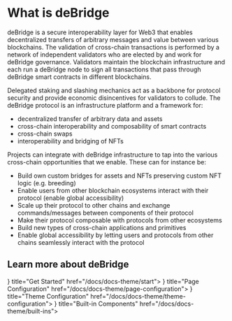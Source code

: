 # What is deBridge
 
deBridge is a secure interoperability layer for Web3 that enables decentralized transfers of arbitrary messages and value between various blockchains. The validation of cross-chain transactions is performed by a network of independent validators who are elected by and work for deBridge governance. Validators maintain the blockchain infrastructure and each run a deBridge node to sign all transactions that pass through deBridge smart contracts in different blockchains. 

Delegated staking and slashing mechanics act as a backbone for protocol security and provide economic disincentives for validators to collude.
The deBridge protocol is an infrastructure platform and a framework for:

* decentralized transfer of arbitrary data and assets
* cross-chain interoperability and composability of smart contracts
* cross-chain swaps
* interoperability and bridging of NFTs 

Projects can integrate with deBridge infrastructure to tap into the various cross-chain opportunities that we enable. These can for instance be:

* Build own custom bridges for assets and NFTs preserving custom NFT logic (e.g. breeding) 
* Enable users from other blockchain ecosystems interact with their protocol (enable global accessibility)
* Scale up their protocol to other chains and exchange commands/messages between components of their protocol
* Make their protocol composable with protocols from other ecosystems
* Build new types of cross-chain applications and primitives
* Enable global accessibility by letting users and protocols from other chains seamlessly interact with the protocol

## Learn more about deBridge 

} title="Get Started" href="/docs/docs-theme/start"> } title="Page Configuration" href="/docs/docs-theme/page-configuration"> } title="Theme Configuration" href="/docs/docs-theme/theme-configuration"> } title="Built-in Components" href="/docs/docs-theme/built-ins">

